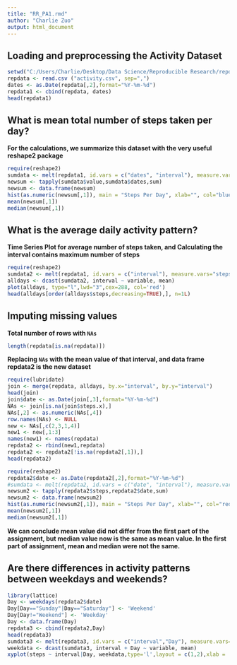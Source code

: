 ```yaml
---
title: "RR_PA1.rmd"
author: "Charlie Zuo"
output: html_document
---
```


## Loading and preprocessing the Activity Dataset

```r
setwd("C:/Users/Charlie/Desktop/Data Science/Reproducible Research/repdata-data-activity")
repdata <- read.csv ("activity.csv", sep=",")
dates <- as.Date(repdata[,2],format="%Y-%m-%d")
repdata1 <- cbind(repdata, dates)
head(repdata1)
```

## What is mean total number of steps taken per day?  
**For the calculations, we summarize this dataset with the very useful reshape2 package**

```r
require(reshape2)
sumdata <- melt(repdata1, id.vars = c("dates", "interval"), measure.vars="steps", na.rm=TRUE)
newsum <- tapply(sumdata$value,sumdata$dates,sum)
newsum <- data.frame(newsum)
hist(as.numeric(newsum[,1]), main = "Steps Per Day", xlab="", col="blue")
mean(newsum[,1])
median(newsum[,1])
```
## What is the average daily activity pattern?
**Time Series Plot for average number of steps taken, and Calculating the interval contains maximum number of steps**
```r
require(reshape2)
sumdata2 <- melt(repdata1, id.vars = c("interval"), measure.vars="steps", na.rm = TRUE)
alldays <- dcast(sumdata2, interval ~ variable, mean)
plot(alldays, type="l",lwd="3",cex=288, col='red')
head(alldays[order(alldays$steps,decreasing=TRUE),], n=1L)
```

## Imputing missing values
**Total number of rows with `NAs`**

```r
length(repdata[is.na(repdata)])
```

**Replacing `NAs` with the mean value of that interval, and data frame repdata2 is the new dataset**
```r
require(lubridate)
join <- merge(repdata, alldays, by.x="interval", by.y="interval")
head(join)
join$date <- as.Date(join[,3],format="%Y-%m-%d")
NAs <- join[is.na(join$steps.x),] 
NAs[,2] <- as.numeric(NAs[,4])
row.names(NAs) <- NULL
new <- NAs[,c(2,3,1,4)]
new1 <- new[,1:3]
names(new1) <- names(repdata)
repdata2 <- rbind(new1,repdata)
repdata2 <- repdata2[!is.na(repdata2[,1]),]
head(repdata2)
```

```r
require(reshape2)
repdata2$date <- as.Date(repdata2[,2],format="%Y-%m-%d")
#sumdata <- melt(repdata2, id.vars = c("date", "interval"), measure.vars="steps")
newsum2 <- tapply(repdata2$steps,repdata2$date,sum)
newsum2 <- data.frame(newsum2)
hist(as.numeric(newsum2[,1]), main = "Steps Per Day", xlab="", col="red")
mean(newsum2[,1])
median(newsum2[,1])
```
**We can conclude mean value did not differ from the first part of the assignment, but median value now is the same as mean value. In the first part of assignment, mean and median were not the same.**

## Are there differences in activity patterns between weekdays and weekends?

```r
library(lattice)
Day <- weekdays(repdata2$date)
Day[Day=="Sunday"|Day=="Saturday"] <- 'Weekend'
Day[Day!="Weekend"] <- 'Weekday'
Day <- data.frame(Day)
repdata3 <- cbind(repdata2,Day)
head(repdata3)
sumdata3 <- melt(repdata3, id.vars = c("interval","Day"), measure.vars="steps", na.rm = TRUE)
weekdata <- dcast(sumdata3, interval + Day ~ variable, mean)
xyplot(steps ~ interval|Day, weekdata,type='l',layout = c(1,2),xlab = 'Interval', ylab = 'Number of Steps')
```

